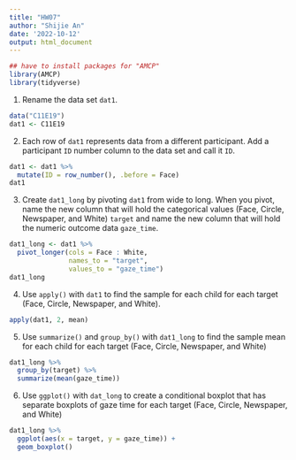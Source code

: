 ```yaml
---
title: "HW07"
author: "Shijie An"
date: '2022-10-12'
output: html_document
---
```


```r
## have to install packages for "AMCP"
library(AMCP)
library(tidyverse)
```

1.  Rename the data set `dat1`.

```r
data("C11E19")
dat1 <- C11E19
```

2.  Each row of `dat1` represents data from a different participant. Add a participant `ID` number column to the data set and call it `ID`.

```r
dat1 <- dat1 %>% 
  mutate(ID = row_number(), .before = Face)
dat1
```

3.  Create `dat1_long` by pivoting `dat1` from wide to long. When you pivot, name the new column that will hold the categorical values (Face, Circle, Newspaper, and White) `target` and name the new column that will hold the numeric outcome data `gaze_time`.

```r
dat1_long <- dat1 %>% 
  pivot_longer(cols = Face : White, 
               names_to = "target", 
               values_to = "gaze_time")
dat1_long
```

4.  Use `apply()` with `dat1` to find the sample for each child for each target (Face, Circle,
Newspaper, and White).
```r
apply(dat1, 2, mean)
```

5.  Use `summarize()` and `group_by()` with `dat1_long` to find the sample mean for each child for each target (Face, Circle, Newspaper, and White)

```r
dat1_long %>% 
  group_by(target) %>% 
  summarize(mean(gaze_time))
```

6.  Use `ggplot()` with `dat_long` to create a conditional boxplot that has separate boxplots of gaze time for each target (Face, Circle, Newspaper, and White)

```r
dat1_long %>% 
  ggplot(aes(x = target, y = gaze_time)) + 
  geom_boxplot()
```
